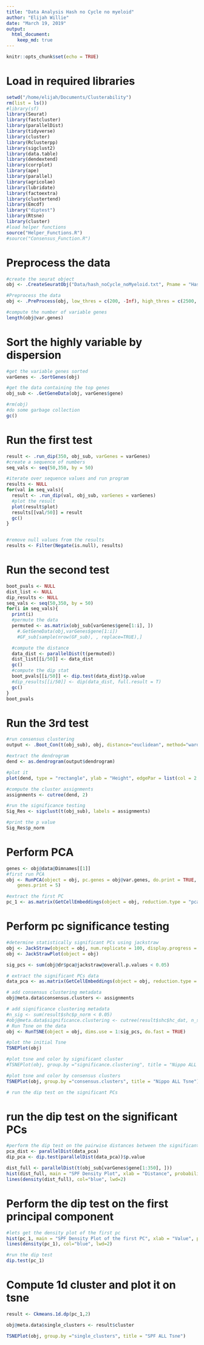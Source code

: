 ```yaml
---
title: "Data Analysis Hash no Cycle no myeloid"
author: "Elijah Willie"
date: "March 19, 2019"
output: 
  html_document:
    keep_md: true
---
```


```r
knitr::opts_chunk$set(echo = TRUE)
```

# Load in required libraries
```r
setwd("/home/elijah/Documents/Clusterability")
rm(list = ls())
#library(sf)
library(Seurat)
library(fastcluster)
library(parallelDist)
library(tidyverse)
library(cluster)
library(Rclusterpp)
library(sigclust2)
library(data.table)
library(dendextend)
library(corrplot)
library(ape)
library(parallel)
library(agricolae)
library(lubridate)
library(factoextra)
library(clustertend)
library(Emcdf)
library("diptest")
library(Rtsne)
library(cluster)
#load helper functions
source("Helper_Functions.R")
#source("Consensus_Function.R")
```

# Preprocess the data
```r
#create the seurat object
obj <- .CreateSeuratObj("Data/hash_noCycle_noMyeloid.txt", Pname = "Hash no CC", minCells = 5, minGenes = 200, matrix = F, sep = "\t")

#Preprocess the data
obj <- .PreProcess(obj, low_thres = c(200, -Inf), high_thres = c(2500, 0.05))

#compute the number of variable genes
length(obj@var.genes)
```

# Sort the highly variable by dispersion
```r
#get the variable genes sorted
varGenes <- .SortGenes(obj)

#get the data containing the top genes
obj_sub <- .GetGeneData(obj, varGenes$gene)

#rm(obj)
#do some garbage collection
gc()
```

# Run the first test
```r
result <- .run_dip(350, obj_sub, varGenes = varGenes)
#create a sequence of numbers
seq_vals <- seq(50,350, by = 50)

#iterate over sequence values and run program
results <- NULL
for(val in seq_vals){
  result <- .run_dip(val, obj_sub, varGenes = varGenes)
  #plot the result
  plot(result$plot)
  results[[val/50]] = result
  gc()
}


#remove null values from the results
results <- Filter(Negate(is.null), results)
```

# Run the second test
```r
boot_pvals <- NULL
dist_list <- NULL
dip_results <- NULL
seq_vals <- seq(50,350, by = 50)
for(i in seq_vals){
  print(i)
  #permute the data
  permuted <- as.matrix(obj_sub[varGenes$gene[1:i], ])
    #.GetGeneData(obj,varGenes$gene[1:i])
    #GF_sub[sample(nrow(GF_sub), , replace=TRUE),]

  #compute the distance
  data_dist <- parallelDist(t(permuted))
  dist_list[[i/50]] <- data_dist
  gc()
  #compute the dip stat
  boot_pvals[[i/50]] <- dip.test(data_dist)$p.value
  #dip_results[[i/50]] <- dip(data_dist, full.result = T)
  gc()
}
boot_pvals
```

# Run the 3rd test
```r
#run consensus clustering
output <- .Boot_Con(t(obj_sub), obj, distance="euclidean", method="ward",nboot=100)

#extract the dendrogram
dend <- as.dendrogram(output$dendrogram)

#plot it
plot(dend, type = "rectangle", ylab = "Height", edgePar = list(col = 2:3, lwd = 2:1))

#compute the cluster assignments
assignments <- cutree(dend, 2)

#run the significance testing 
Sig_Res <- sigclust(t(obj_sub), labels = assignments)

#print the p value
Sig_Res$p_norm
```

# Perform PCA
```r
genes <- obj@data@Dimnames[[1]]
#first run PCA
obj <- RunPCA(object = obj, pc.genes = obj@var.genes, do.print = TRUE, pcs.print = 1:5, 
    genes.print = 5)

#extract the first PC
pc_1 <- as.matrix(GetCellEmbeddings(object = obj, reduction.type = "pca", dims.use = 1))
```

# Perform pc significance testing
```r
#determine statistically significant PCs using jackstraw
obj <- JackStraw(object = obj, num.replicate = 100, display.progress = TRUE,  num.cores = 4,do.par = T)
obj <- JackStrawPlot(object = obj)

sig_pcs <- sum(obj@dr$pca@jackstraw@overall.p.values < 0.05)

# extract the significant PCs data
data_pca <- as.matrix(GetCellEmbeddings(object = obj, reduction.type = "pca", dims.use = 1:sig_pcs))

# add consensus clustering metadata
obj@meta.data$consensus.clusters <- assignments

# add significance clustering metadata
#n_sig <- sum(result$shc$p_norm < 0.05)
#obj@meta.data$significance.clustering <- cutree(result$shc$hc_dat, n_sig+1)
# Run Tsne on the data
obj <- RunTSNE(object = obj, dims.use = 1:sig_pcs, do.fast = TRUE)

#plot the initial Tsne
TSNEPlot(obj)

#plot tsne and color by significant cluster
#TSNEPlot(obj, group.by ="significance.clustering", title = "Nippo ALL Tsne")

#plot tsne and color by consensus clusters
TSNEPlot(obj, group.by ="consensus.clusters", title = "Nippo ALL Tsne")

# run the dip test on the significant PCs
```

# run the dip test on the significant PCs
```r
#perform the dip test on the pairwise distances between the significant PCs rotations
pca_dist <- parallelDist(data_pca)
dip_pca <- dip.test(parallelDist(data_pca))$p.value
```

```r
dist_full <- parallelDist(t(obj_sub[varGenes$gene[1:350], ]))
hist(dist_full, main = "SPF Density Plot", xlab = "Distance", probability = T, col = "red")
lines(density(dist_full), col="blue", lwd=2)
```
# Perform the dip test on the first principal component
```r
#lets get the density plot of the first pc
hist(pc_1, main = "SPF Density Plot of the first PC", xlab = "Value", probability = T, col = "red")
lines(density(pc_1), col="blue", lwd=2)

#run the dip test
dip.test(pc_1)
```

# Compute 1d cluster and plot it on tsne
```r
result <- Ckmeans.1d.dp(pc_1,2)

obj@meta.data$single_clusters <- result$cluster

TSNEPlot(obj, group.by ="single_clusters", title = "SPF ALL Tsne")
```